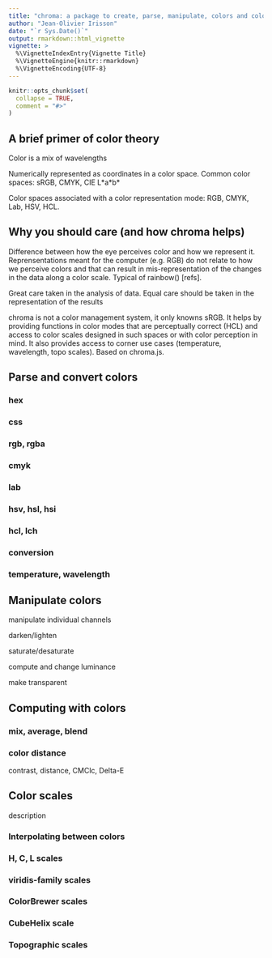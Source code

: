 ```yaml
---
title: "chroma: a package to create, parse, manipulate, colors and color scales"
author: "Jean-Olivier Irisson"
date: "`r Sys.Date()`"
output: rmarkdown::html_vignette
vignette: >
  %\VignetteIndexEntry{Vignette Title}
  %\VignetteEngine{knitr::rmarkdown}
  %\VignetteEncoding{UTF-8}
---
```


```r
knitr::opts_chunk$set(
  collapse = TRUE,
  comment = "#>"
)
```

## A brief primer of color theory

Color is a mix of wavelengths

Numerically represented as coordinates in a color space. Common color spaces: sRGB, CMYK, CIE L\*a\*b\*

Color spaces associated with a color representation mode: RGB, CMYK, Lab, HSV, HCL.

## Why you should care (and how chroma helps)

Difference between how the eye perceives color and how we represent it. Reprensentations meant for the computer (e.g. RGB) do not relate to how we perceive colors and that can result in mis-representation of the changes in the data along a color scale. Typical of rainbow() [refs].

Great care taken in the analysis of data. Equal care should be taken in the representation of the results

chroma is not a color management system, it only knowns sRGB. It helps by providing functions in color modes that are perceptually correct (HCL) and access to color scales designed in such spaces or with color perception in mind. It also provides access to corner use cases (temperature, wavelength, topo scales). Based on chroma.js.

## Parse and convert colors

### hex

### css

### rgb, rgba

### cmyk

### lab

### hsv, hsl, hsi

### hcl, lch

### conversion

### temperature, wavelength

## Manipulate colors

manipulate individual channels

darken/lighten

saturate/desaturate

compute and change luminance

make transparent

## Computing with colors

### mix, average, blend

### color distance

contrast, distance, CMClc, Delta-E

## Color scales

description

### Interpolating between colors

### H, C, L scales

### viridis-family scales

### ColorBrewer scales

### CubeHelix scale

### Topographic scales

